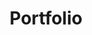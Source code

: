 ---
title: Portfolio
description: Okto is a platform that allows you to integrate web3 functionality into your app without building things from scratch.
full: false
---